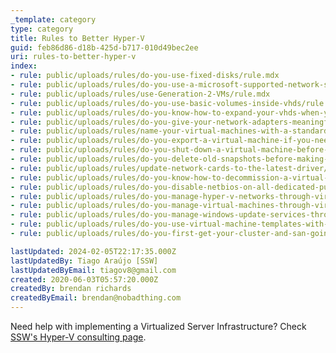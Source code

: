 ```yaml
---
_template: category
type: category
title: Rules to Better Hyper-V
guid: feb86d86-d18b-425d-b717-010d49bec2ee
uri: rules-to-better-hyper-v
index:
- rule: public/uploads/rules/do-you-use-fixed-disks/rule.mdx
- rule: public/uploads/rules/do-you-use-a-microsoft-supported-network-setup-for-hyper-v-clustering/rule.mdx
- rule: public/uploads/rules/use-Generation-2-VMs/rule.mdx
- rule: public/uploads/rules/do-you-use-basic-volumes-inside-vhds/rule.mdx
- rule: public/uploads/rules/do-you-know-how-to-expand-your-vhds-when-you-are-low-on-space/rule.mdx
- rule: public/uploads/rules/do-you-give-your-network-adapters-meaningful-names/rule.mdx
- rule: public/uploads/rules/name-your-virtual-machines-with-a-standardized-naming-convention/rule.mdx
- rule: public/uploads/rules/do-you-export-a-virtual-machine-if-you-need-to-move-it/rule.mdx
- rule: public/uploads/rules/do-you-shut-down-a-virtual-machine-before-running-a-snapshot/rule.mdx
- rule: public/uploads/rules/do-you-delete-old-snapshots-before-making-a-new-one/rule.mdx
- rule: public/uploads/rules/update-network-cards-to-the-latest-driver/rule.mdx
- rule: public/uploads/rules/do-you-know-how-to-decommission-a-virtual-machine/rule.mdx
- rule: public/uploads/rules/do-you-disable-netbios-on-all-dedicated-purpose-adapters-iscsi-and-cluster-communications/rule.mdx
- rule: public/uploads/rules/do-you-manage-hyper-v-networks-through-virtual-machine-manager-vmm/rule.mdx
- rule: public/uploads/rules/do-you-manage-virtual-machines-through-virtual-machine-manager-vmm/rule.mdx
- rule: public/uploads/rules/do-you-manage-windows-update-services-through-virtual-machine-manager-vmm/rule.mdx
- rule: public/uploads/rules/do-you-use-virtual-machine-templates-with-virtual-machine-manager-vmm/rule.mdx
- rule: public/uploads/rules/do-you-first-get-your-cluster-and-san-going/rule.mdx

lastUpdated: 2024-02-05T22:17:35.000Z
lastUpdatedBy: Tiago Araújo [SSW]
lastUpdatedByEmail: tiagov8@gmail.com
created: 2020-06-03T05:57:20.000Z
createdBy: brendan richards
createdByEmail: brendan@nobadthing.com
---
```


Need help with implementing a Virtualized Server Infrastructure? Check [SSW's Hyper-V consulting page](https://www.ssw.com.au/consulting/hyper-v).
